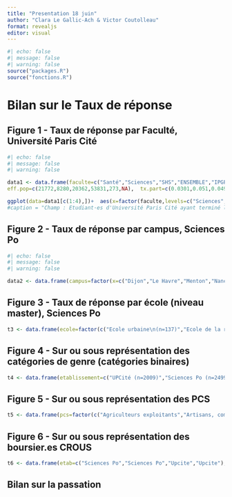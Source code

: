```yaml
---
title: "Presentation 18 juin"
author: "Clara Le Gallic-Ach & Victor Coutolleau"
format: revealjs
editor: visual
---
```

```r
#| echo: false
#| message: false
#| warning: false
source("packages.R")
source("fonctions.R")
```

# Bilan sur le Taux de réponse

## Figure 1 - Taux de réponse par Faculté, Université Paris Cité

```r
#| echo: false 
#| message: false 
#| warning: false 

data1 <- data.frame(faculte=c("Santé","Sciences","SHS","ENSEMBLE","IPGP","Refus"),  nb.rep=c(656,422,1011,2093,19,34),
eff.pop=c(21772,8280,20362,53831,273,NA),  tx.part=c(0.0301,0.051,0.0497,0.0389,0.0696,NA))

ggplot(data=data1[c(1:4),])+  aes(x=factor(faculte,levels=c("Sciences","SHS","ENSEMBLE","Santé")),y=tx.part, fill = factor(faculte,levels=c("Sciences","SHS","ENSEMBLE","Santé")))+  geom_col(width = 0.5)+  theme_bw()+  theme(plot.caption = element_text(hjust = 0))+  scale_fill_manual(values=c("#8A1538","#8A1538","lightslategrey","#8A1538"))+  guides(fill="none")+  scale_y_continuous(labels = scales::percent)+  scale_x_discrete(labels=c('Faculté des Sciences \n(n=422)','Faculté Sociétés \net Humanités \n(n=1011)','Ensemble \n(n=2093)','Faculté de Santé \n(n=656)'))+ labs(x="",y="Taux de participation")
#caption = "Champ : Etudiant·es d'Université Paris Cité ayant terminé le questionnaire (n = 2 093)\n #Lecture : Au sein de la faculté  « Société et humanités », un peu moins de 5 % des étudiant·es ont complété un questionnaire.\n #Source : SAFEDUC (2024, UPCité-Sciences Po)"}
```

## Figure 2 - Taux de réponse par campus, Sciences Po

```r
#| echo: false 
#| message: false 
#| warning: false  

data2 <- data.frame(campus=factor(x=c("Dijon","Le Havre","Menton","Nancy","Paris","Poitiers","Reims","Ensemble"),levels=c("Dijon","Le Havre","Menton","Nancy","Paris","Poitiers","Reims","Ensemble")), nb.rep=c(79,61,69,123,1847,84,286,2549),tx.rep=c(0.29,0.12,0.12,0.25,0.17,0.21,0.14,0.17), nb.rep.1A2A=c(51,47,51,87,296,64,207,803),tx.rep.1A2A=c(0.28,0.15,0.15,0.28,0.31,0.23,0.19,0.23) )  data2 <- pivot_longer(data2, cols = c("tx.rep"), cols_vary = "fastest") ggplot(data = data2) +   aes(x = factor(campus,levels = c("Dijon","Nancy","Poitiers","Paris","Ensemble","Reims","Le Havre","Menton")),   y = value,   fill = factor(   campus,   levels = c("Dijon","Nancy","Poitiers","Paris","Ensemble","Reims","Le Havre","Menton"))) +   geom_col() +   scale_fill_manual(values = c(  "#E6142D",  "#E6142D",  "#E6142D",  "#E6142D",  "lightslategrey",  "#E6142D",  "#E6142D",  "#E6142D")   ) +   guides(fill = "none") +   theme_bw() +   scale_y_continuous(labels = scales::percent) +   labs(, x ="", y = "Pourcentage") +   scale_x_discrete(labels = c(  "Dijon\n(n=79)",  "Nancy\n(n=123)",  "Poitiers\n(n=84)",  "Paris\n(n=1847)",  "Ensemble\n(n=2549)",  "Reims\n(n=286)",  "Le Havre\n(n=61)",  "Menton\n(n=69)")   )}
```

## Figure 3 - Taux de réponse par école (niveau master), Sciences Po

```r
t3 <- data.frame(ecole=factor(c("Ecole urbaine\n(n=137)","Ecole de la recherche\n(n=123)","Ecole de journalisme\n(n=41)","Ecole d'affaires publiques\n(n=486)",  "Ensemble\n(n=1344)","École des affaires internationales\n(n=352)","Ecole de droit\n(n=101)","Ecole du management et de l'impact\n(n=104)"),levels=c("Ecole urbaine\n(n=137)","Ecole de la recherche\n(n=123)","Ecole de journalisme\n(n=41)","Ecole d'affaires publiques\n(n=486)",    "Ensemble\n(n=1344)","École des affaires internationales\n(n=352)","Ecole de droit\n(n=101)","Ecole du management et de l'impact\n(n=104)")),tx.rep=c(0.3914,0.3146,0.2828,0.2107,0.2012,0.1981,0.1857,0.0891))  ggplot(data=t3)+aes(x=tx.rep,y=ecole, fill=ecole)+geom_col()+scale_fill_manual(values = c("#E6142D",  "#E6142D",  "#E6142D",  "#E6142D",  "lightslategrey",  "#E6142D",  "#E6142D",  "#E6142D"  ))+   guides(fill = "none") +   theme_bw()+   scale_x_continuous(labels = scales::percent)+   scale_y_discrete(limits=rev)+   labs(x="Taux de réponse (en pourcentage)",y="")+   theme(text = element_text(size = 16)) 
```

## Figure 4 - Sur ou sous représentation des catégories de genre (catégories binaires)

```r
t4 <- data.frame(etablissement=c("UPCité (n=2009)","Sciences Po (n=2499)", "Ensemble (n=4508)"),cat.sex=c("Femmes","Femmes","Femmes","Hommes","Hommes","Hommes"),diff=c(0.11, 0.05, 0.07,-0.11,-0.05,-0.07))  ggplot(data=t4)+   aes(x=diff, y= cat.sex, fill=etablissement)+ geom_col(position="dodge")+   scale_fill_manual(values = c("lightslategrey","#E6142D","#8A1538"))+   theme_bw()+   scale_x_continuous(labels = scales::percent)+   theme(text = element_text(size = 14))+   labs(x= "Sur ou sous représentation (en point de pourcentage)", y="", fill="Etablissement")}
```

## Figure 5 - Sur ou sous représentation des PCS

```r
t5 <- data.frame(pcs=factor(c("Agriculteurs exploitants","Artisans, commerçants et chefs d'entreprise","Cadres et professions intellectuelles supèrieures","Professions intermédiaires","Employés","Ouvriers","Retraités","Autres personnes sans activité professionnelles","Non renseigné"), levels=c("Agriculteurs exploitants","Artisans, commerçants et chefs d'entreprise","Cadres et professions intellectuelles supèrieures","Professions intermédiaires","Employés","Ouvriers","Retraités","Autres personnes sans activité professionnelles","Non renseigné")), prop.upc=c(0.0051,0.0777,0.417,0.0981,0.140,0.0552,0.0758,0.0617,0.0686), prop.upc.safeduc=c(0.0043,0.0731,0.4735,0.1309,0.1405,0.0344,0.0502,0.0248,0.0683), diff.upc=c(-0.0008,-0.0046,0.0562,0.0328,0.0000,-0.0208,-0.0256,-0.0368,-0.0003), prop.sciencesPo=c(0.0075,0.0636,0.4987,0.1287,0.1365,0.0239,0.0483,0.0557,0.0372), prop.sciencesPo.safeduc=c(0.013,0.067,0.565,0.159,0.071,0.026,0.038,0.026,0.036), diff.sciencesPo=c(0.0050,0.0029,0.0666,0.0301,-0.0657,0.0023,-0.0107,-0.0295,-0.0012))  t5b <- data.frame(pcs=factor(c("Agriculteurs exploitants","Artisans, commerçants et chefs d'entreprise","Cadres et professions intellectuelles supèrieures","Professions intermédiaires","Employés","Ouvriers","Retraités","Autres personnes sans activité professionnelles","Non renseigné","Agriculteurs exploitants","Artisans, commerçants et chefs d'entreprise","Cadres et professions intellectuelles supèrieures","Professions intermédiaires","Employés","Ouvriers","Retraités","Autres personnes sans activité professionnelles","Non renseigné"), levels=c("Agriculteurs exploitants","Artisans, commerçants et chefs d'entreprise","Cadres et professions intellectuelles supèrieures","Professions intermédiaires","Employés","Ouvriers","Retraités","Autres personnes sans activité professionnelles","Non renseigné")), etablissement=c("UPCite","UPCite","UPCite","UPCite","UPCite","UPCite","UPCite","UPCite","UPCite","Sciences Po","Sciences Po","Sciences Po","Sciences Po","Sciences Po","Sciences Po","Sciences Po","Sciences Po","Sciences Po"), differences=c(-0.0008,-0.0046,0.0562,0.0328,0.0000,-0.0208,-0.0256,-0.0368,-0.0003,0.0050,0.0029,0.0666,0.0301,-0.0657,0.0023,-0.0107,-0.0295,-0.0012))  ggplot(data=t5b)+   aes(x=differences, y=pcs, fill=etablissement)+   geom_col(position= "dodge")+   scale_fill_manual(values = c("#E6142D","#8A1538"))+   theme_bw()+   scale_x_continuous(labels = scales::percent)+   theme(text = element_text(size = 14))+   labs(x= "Sur ou sous représentation (en point de pourcentage)", y="", fill="Etablissement")+   scale_y_discrete(limits=rev)}
```

## Figure 6 - Sur ou sous représentation des boursier.es CROUS

```r
t6 <- data.frame(etab=c("Sciences Po","Sciences Po","Upcite","Upcite"),   statut=c("Boursier","Non-Boursier","Boursier","Non-Boursier"),   difference = c(0.0401,-0.0401,0.07,-0.07))  ggplot(data=t6)+   aes(x=difference,y=statut,fill=etab)+   geom_col(position="dodge")+   scale_fill_manual(values = c("#E6142D","#8A1538"))+   theme_bw()+   scale_x_continuous(labels = scales::percent)+   theme(text = element_text(size = 14))+   labs(x= "Sur ou sous représentation (en point de pourcentage)", y="", fill="Etablissement")}
```

## Bilan sur la passation
